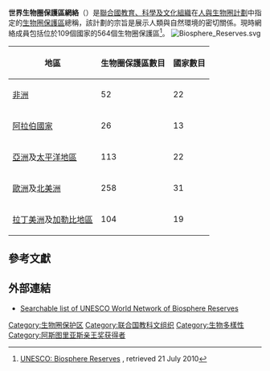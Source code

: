 '''世界生物圈保護區網絡'''（{{lang-en|'''World Network of Biosphere Reserves'''}}）是[[聯合國教育、科學及文化組織|聯合國教育、科學及文化組織]]在[[人與生物圈計劃|人與生物圈計劃]]中指定的[[生物圈保護區|生物圈保護區]]總稱，該計劃的宗旨是展示人類與自然環境的密切關係。現時網絡成員包括位於109個國家的564個生物圈保護區<ref>[http://www.unesco.org/mab/doc/brs/BRList2010.pdf UNESCO: Biosphere Reserves] {{Wayback|url=http://www.unesco.org/mab/doc/brs/BRList2010.pdf |date=20101122015655 }}, retrieved 21 July 2010</ref>。
[[File:Biosphere_Reserves.svg|right]]

{| class="wikitable sortable" border="2" cellpadding="2" cellspacing="0" style="margin: 0 1em 0 0; background: #f9f9f9; border: 1px #aaa solid; border-collapse: collapse; font-size: 95%;"
|- bgcolor="efefef" 
! '''地區'''
! '''生物圈保護區數目'''
! '''國家數目'''
|-
| [[非洲|非洲]]
! 52
! 22
|-
| [[阿拉伯國家|阿拉伯國家]]
! 26
! 13
|-
| [[亞洲|亞洲]]及[[太平洋地區|太平洋地區]]
! 113
! 22
|-
| [[歐洲|歐洲]]及[[北美洲|北美洲]]
! 258
! 31
|-
| [[拉丁美洲|拉丁美洲]]及[[加勒比地區|加勒比地區]]
! 104
! 19
|}

== 參考文獻 ==
{{reflist}}

== 外部連結 ==
* [http://www.unesco.org/mab/wnbrs.shtml Searchable list of UNESCO World Network of Biosphere Reserves]{{Wayback|url=http://www.unesco.org/mab/wnbrs.shtml |date=20060816002148 }}

{{组织小作品}}
{{阿斯图里亚斯亲王奖获得者|concord}}

[[Category:生物圈保护区|Category:生物圈保护区]]
[[Category:联合国教科文组织|Category:联合国教科文组织]]
[[Category:生物多樣性|Category:生物多樣性]]
[[Category:阿斯图里亚斯亲王奖获得者|Category:阿斯图里亚斯亲王奖获得者]]